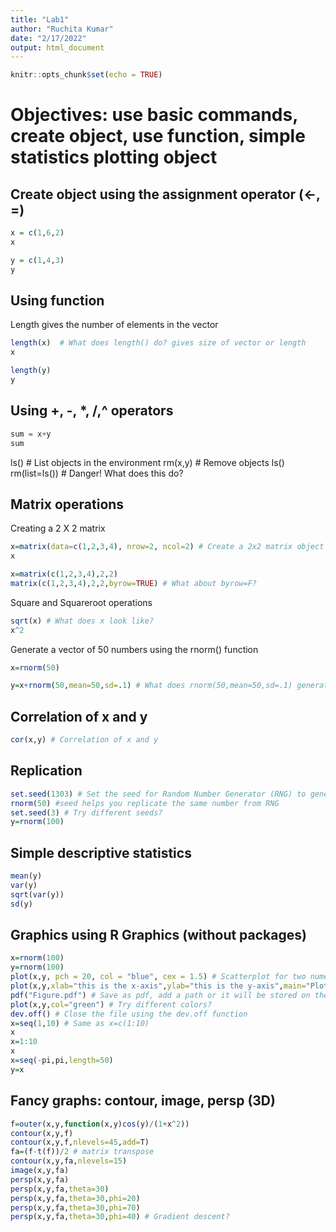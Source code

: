 ```yaml
---
title: "Lab1"
author: "Ruchita Kumar"
date: "2/17/2022"
output: html_document
---
```


```r
knitr::opts_chunk$set(echo = TRUE)
```

# Objectives: use basic commands, create object, use function, simple statistics plotting object



## Create object using the assignment operator (<-, =)

```r
x = c(1,6,2)
x
```
```r
y = c(1,4,3)
y
```


## Using function
Length gives the number of elements in the vector

```r
length(x)  # What does length() do? gives size of vector or length 
x
```
```r
length(y)
y
```


## Using +, -, *, /,^ operators
```r
sum = x+y
sum 
```


ls() # List objects in the environment
rm(x,y) # Remove objects
ls()
rm(list=ls()) # Danger! What does this do?

## Matrix operations
Creating a 2 X 2 matrix 

```r
x=matrix(data=c(1,2,3,4), nrow=2, ncol=2) # Create a 2x2 matrix object
x
```


```r
x=matrix(c(1,2,3,4),2,2)
matrix(c(1,2,3,4),2,2,byrow=TRUE) # What about byrow=F?
```

Square and Squareroot operations

```r
sqrt(x) # What does x look like?
x^2
```

Generate a vector of 50 numbers using the rnorm() function

```r
x=rnorm(50) 
```

```r
y=x+rnorm(50,mean=50,sd=.1) # What does rnorm(50,mean=50,sd=.1) generate?
```


## Correlation of x and y
```r
cor(x,y) # Correlation of x and y
```

## Replication 
```r
set.seed(1303) # Set the seed for Random Number Generator (RNG) to generate values that are reproducible.
rnorm(50) #seed helps you replicate the same number from RNG 
set.seed(3) # Try different seeds?
y=rnorm(100)
```


## Simple descriptive statistics

```r
mean(y)
var(y)
sqrt(var(y))
sd(y)
```


## Graphics using R Graphics (without packages)


```r

x=rnorm(100)
y=rnorm(100)
plot(x,y, pch = 20, col = "blue", cex = 1.5) # Scatterplot for two numeric variables by default
plot(x,y,xlab="this is the x-axis",ylab="this is the y-axis",main="Plot of X vs Y") # Add labels
pdf("Figure.pdf") # Save as pdf, add a path or it will be stored on the project directory
plot(x,y,col="green") # Try different colors?
dev.off() # Close the file using the dev.off function
x=seq(1,10) # Same as x=c(1:10)
x
x=1:10
x
x=seq(-pi,pi,length=50)
y=x
```

## Fancy graphs: contour, image, persp (3D)
```r
f=outer(x,y,function(x,y)cos(y)/(1+x^2))
contour(x,y,f)
contour(x,y,f,nlevels=45,add=T)
fa=(f-t(f))/2 # matrix transpose
contour(x,y,fa,nlevels=15)
image(x,y,fa)
persp(x,y,fa)
persp(x,y,fa,theta=30)
persp(x,y,fa,theta=30,phi=20)
persp(x,y,fa,theta=30,phi=70)
persp(x,y,fa,theta=30,phi=40) # Gradient descent?
```

